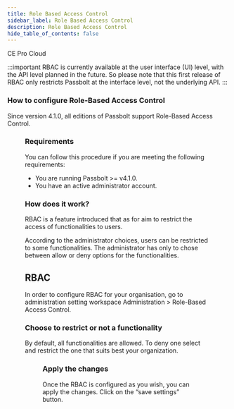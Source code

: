 ```yaml
---
title: Role Based Access Control
sidebar_label: Role Based Access Control
description: Role Based Access Control
hide_table_of_contents: false
---
```



<div style={{display: "flex", gap: "1rem"}}>
  <Chips link="https://www.passbolt.com/ce/docker" isUnderMainTitle={true}>CE</Chips>
  <Chips link="https://www.passbolt.com/pricing/pro" isUnderMainTitle={true}>Pro</Chips>
  <Chips link="https://www.passbolt.com/pricing/cloud" isUnderMainTitle={true}>Cloud</Chips>
</div>

:::important
RBAC is currently available at the user interface (UI) level, with the API level planned in the future.
So please note that this first release of RBAC only restricts Passbolt at the interface level, not the underlying API.
:::

### How to configure Role-Based Access Control

Since version 4.1.0, all editions of Passbolt support Role-Based Access Control.

<Figure
  src={
    '/img/help/2025/04/rbac.png'
  }
  caption="fig. Role-Based Access Control"
  alt="Role-Based Access Control"
/>

### Requirements
You can follow this procedure if you are meeting the following requirements:

* You are running Passbolt >= v4.1.0.
* You have an active administrator account.

### How does it work?
RBAC is a feature introduced that as for aim to restrict the access of functionalities to users.

According to the administrator choices, users can be restricted to some functionalities. The administrator has only to chose between allow or deny options for the functionalities.

## RBAC
In order to configure RBAC for your organisation, go to administration setting workspace Administration > Role-Based Access Control.

### Choose to restrict or not a functionality
By default, all functionalities are allowed. To deny one select and restrict the one that suits best your organization.

<Figure
  src={
    '/img/help/2025/04/rbac-select-permission.png'
  }
  caption="fig. RBAC administration settings select permission"
  alt="RBAC administration settings select permission"
/>

### Apply the changes
Once the RBAC is configured as you wish, you can apply the changes. Click on the “save settings” button.

<Figure
  src={
    '/img/help/2025/04/rbac-save.png'
  }
  caption="fig. RBAC administration settings save changes"
  alt="RBAC administration settings save changes"
/>
